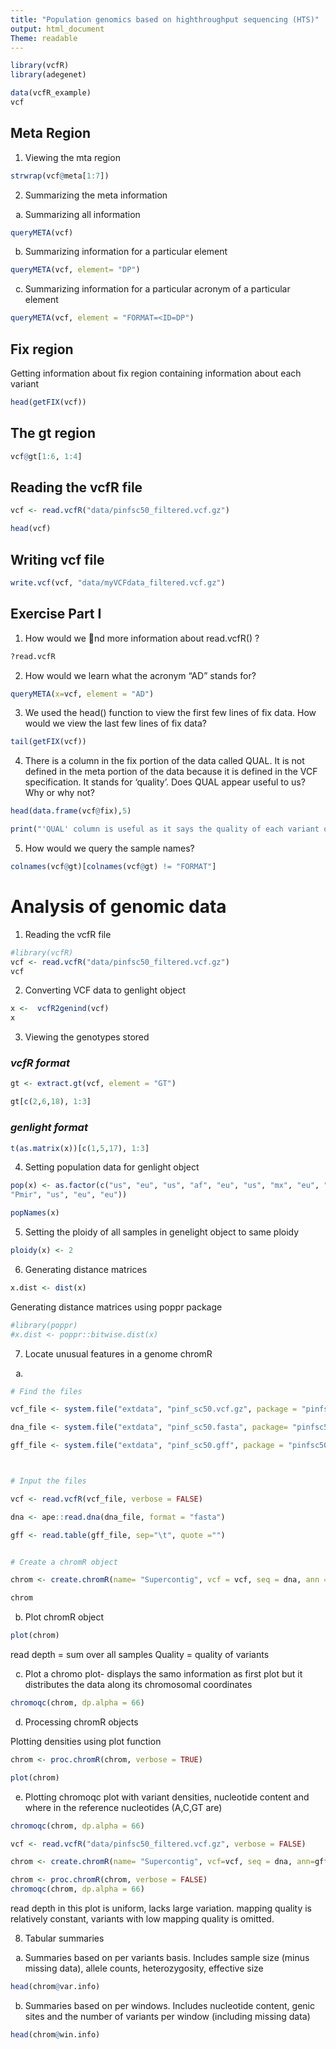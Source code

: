 ```yaml
---
title: "Population genomics based on highthroughput sequencing (HTS)"
output: html_document
Theme: readable
---
```


```r
library(vcfR)
library(adegenet)
```



```r
data(vcfR_example)
vcf
```

## Meta Region

1. Viewing the mta region
```r
strwrap(vcf@meta[1:7])

```
2. Summarizing the meta information

  a) Summarizing all information
  
```r
queryMETA(vcf)
```

  b) Summarizing information for a particular element
```r
queryMETA(vcf, element= "DP")
```

  c) Summarizing information for a particular acronym of a particular element
```r
queryMETA(vcf, element = "FORMAT=<ID=DP")
```

## Fix region

Getting information about fix region containing information about each variant

```r
head(getFIX(vcf))
```

## The gt region

```r
vcf@gt[1:6, 1:4]
```


## Reading the vcfR file

```r
vcf <- read.vcfR("data/pinfsc50_filtered.vcf.gz")

head(vcf)
```


## Writing vcf file

```r
write.vcf(vcf, "data/myVCFdata_filtered.vcf.gz")
```


## Exercise Part I

1. How would we 􀃝nd more information about
read.vcfR()
?
```r
?read.vcfR
```

2. How would we learn what the acronym “AD” stands for?

```r
queryMETA(x=vcf, element = "AD")
```

3. We used the head() function to view the first few lines of fix data. How would we view the last few lines of fix data?

```r
tail(getFIX(vcf))
```

4) There is a column in the fix portion of the data called QUAL. It is not defined in the meta portion of the data because it is defined in the VCF specification. It stands for ‘quality’. Does QUAL appear useful to us? Why or why not?

```r
head(data.frame(vcf@fix),5)

print("'QUAL' column is useful as it says the quality of each variant over all samples")
```

5) How would we query the sample names?

```r
colnames(vcf@gt)[colnames(vcf@gt) != "FORMAT"]
```



# Analysis of genomic data

1) Reading the vcfR file

```r
#library(vcfR)
vcf <- read.vcfR("data/pinfsc50_filtered.vcf.gz")
vcf
```

2) Converting VCF data to genlight object

```r
x <-  vcfR2genind(vcf)
x
```

3) Viewing the genotypes stored

### ***vcfR format*** 
```r
gt <- extract.gt(vcf, element = "GT")

gt[c(2,6,18), 1:3]

```

### ***genlight format***

```r
t(as.matrix(x))[c(1,5,17), 1:3]
```

4) Setting population data for genlight object
```r
pop(x) <- as.factor(c("us", "eu", "us", "af", "eu", "us", "mx", "eu", "eu", "sa", "mx", "sa", "us", "sa",
"Pmir", "us", "eu", "eu"))

popNames(x)
```

5) Setting the ploidy of all samples in genelight object to same ploidy

```r
ploidy(x) <- 2
```


6) Generating distance matrices

```r
x.dist <- dist(x)
```

Generating distance matrices using poppr package

```r
#library(poppr)
#x.dist <- poppr::bitwise.dist(x)
```

7) Locate unusual features in a genome chromR
  
  a)
```r

# Find the files

vcf_file <- system.file("extdata", "pinf_sc50.vcf.gz", package = "pinfsc50")

dna_file <- system.file("extdata", "pinf_sc50.fasta", package= "pinfsc50")

gff_file <- system.file("extdata", "pinf_sc50.gff", package = "pinfsc50")



# Input the files

vcf <- read.vcfR(vcf_file, verbose = FALSE)

dna <- ape::read.dna(dna_file, format = "fasta")

gff <- read.table(gff_file, sep="\t", quote ="")


# Create a chromR object

chrom <- create.chromR(name= "Supercontig", vcf = vcf, seq = dna, ann = gff, verbose = TRUE)

chrom
```
  
  b) Plot chromR object
  
```r
plot(chrom)
```
  read depth = sum over all samples
  Quality = quality of variants
  
  
  c) Plot a chromo plot- displays the samo information as first plot but it distributes the data along its chromosomal coordinates
```r
chromoqc(chrom, dp.alpha = 66)
```
  

  d) Processing chromR objects
  
  Plotting densities using plot function
```r
chrom <- proc.chromR(chrom, verbose = TRUE)
```
  
```r
plot(chrom)
```
  
  e) Plotting chromoqc plot with variant densities, nucleotide content and where in the reference nucleotides (A,C,GT are)
  
```r
chromoqc(chrom, dp.alpha = 66)
```
  
  
```r
vcf <- read.vcfR("data/pinfsc50_filtered.vcf.gz", verbose = FALSE)

chrom <- create.chromR(name= "Supercontig", vcf=vcf, seq = dna, ann=gff, verbose = FALSE)

chrom <- proc.chromR(chrom, verbose = FALSE)
chromoqc(chrom, dp.alpha = 66)
```
  read depth in this plot is uniform, lacks large variation.
  mapping quality is relatively constant, variants with low mapping quality is omitted.
  
  
8) Tabular summaries

  a) Summaries based on per variants basis.
  Includes sample size (minus missing data), allele counts, heterozygosity, effective size
```r
head(chrom@var.info)
```

  b) Summaries based on per windows.
  Includes nucleotide content, genic sites and the number of variants per window (including missing data)
  
```r
head(chrom@win.info)
```
  
  
  